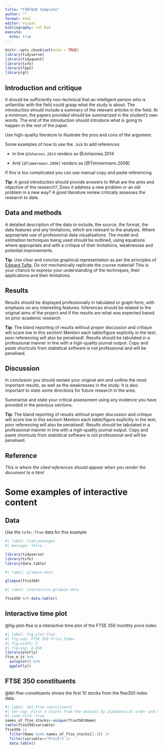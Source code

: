 ```yaml
---
title: "FIN7028 template"
author: ""
format: html
editor: visual
bibliography: ref.bib
execute:
  echo: true
---
```


```r
knitr::opts_chunk$set(echo = TRUE)
library(tidyverse) 
library(tidyquant)
library(tsfe)
library(fpp2)
library(gt)
```

## Introduction and critique

::: callout-tip
It should be sufficiently non-technical that an intelligent person who is unfamiliar with the field could grasp what the study is about. The introduction should include a summary of the relevant articles in the field. At a minimum, the papers provided should be summarized in the student's own words. The end of the introduction should introduce what is going to happen in the rest of the paper.

Use high-quality literature to illustrate the pros and cons of the argument.

Some examples of how to use the `.bib` to add references

-   In line `@Johannes.2014` renders as @Johannes.2014

-   And `[@Timmermann.2008]` renders as [@Timmermann.2008]

If this is too complicated you can use manual copy and paste referencing.

**Tip:** A good introduction should provide answers to What are the aims and objective of the research?, Does it address a new problem or an old problem in a new way? A good literature review critically assesses the research to date.
:::

## Data and methods

::: callout-tip
A detailed description of the data to include, the source, the format, the data features and any limitations, which are relevant to the analysis. Where appropriate use of professional data visualisations. The model and estimation techniques being used should be outlined, using equations where appropriate and with a critique of their limitations, weaknesses and potential improvements.

**Tip**: Use clear and concise graphical representation as per the principles of [Edward Tufte](https://thedoublethink.com/tuftes-principles-for-visualizing-quantitative-information/). Do not mechanically replicate the course material! This is your chance to express your understanding of the techniques, their applications and their limitations.
:::

## Results

::: callout-tip
Results should be displayed professionally in tabulated or graph form, with emphasis on any interesting features. Inferences should be related to the original aims of the project and if the results are what was expected based on prior academic research.

**Tip**: The bland reporting of results without proper discussion and critique will score low in this section! Mention each table/figure explicitly in the text; poor referencing will also be penalised!. Results should be tabulated in a professional manner in line with a high-quality journal output. Copy and paste shortcuts from statistical software is not professional and will be penalised.
:::

## Discussion

::: callout-tip
In conclusion you should restate your original aim and outline the most important results, as well as the weaknesses in the study. It is also important to state some directions for future research in the area.

Summarise and state your critical assessment using any evidence you have provided in the previous sections.

**Tip**: The bland reporting of results without proper discussion and critique will score low in this section! Mention each table/figure explicitly in the text; poor referencing will also be penalised!. Results should be tabulated in a professional manner in line with a high-quality journal output. Copy and paste shortcuts from statistical software is not professional and will be penalised.
:::

## Reference

*This is where the cited references should appear when you render the document to a html*

# Some examples of interactive content

## Data

Use the `tsfe::ftse` data for this example

```r
#| label: load-packages
#| message: false

library(tidyverse)
library(tsfe)
library(data.table)
```

```r
#| label: glimpse-data

glimpse(ftse350)
```

```r
#| label: interactive-glimpse-data

ftse350 %>% data.table()
```

## Interactive time plot

@fig-plot-ftse is a interactive time plot of the FTSE 350 monthly price index.

```r
#| label: fig-plot-ftse
#| fig-cap: FTSE 350 Price Index
#| fig-width: 5
#| fig-asp: 0.618
library(plotly)
ftse_m_ts %>%
  autoplot() %>%
  ggplotly()

```

## FTSE 350 constituents {.smaller}

@tbl-ftse-constituents shows the first 10 stocks from the ftse350 index data.

```r
#| label: tbl-ftse-constituents
#| tbl-cap: First 3 stocks from the dataset by alphabetical order and the market prices.
#| code-fold: true
names_of_ftse_stocks<-unique(ftse350$Name)
table(ftse350$variable)
ftse350 |>
  filter(Name %in% names_of_ftse_stocks[1:3]) |>
  filter(variable=="Price") |>
  data.table()
```
